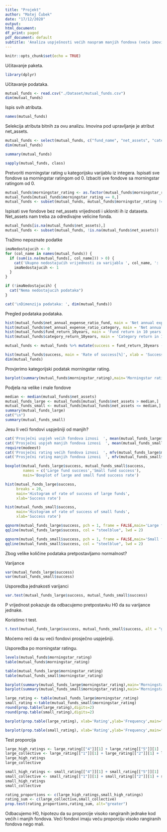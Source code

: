 ```yaml
---
title: "Projekt"
author: "Matej Čubek"
date: "17/12/2020"
output:
html_document:
df_print: paged
pdf_document: default
subtitle: 'Analiza uspješnosti većih naspram manjih fondova (veća imovina pod upravljanje naspram manja).'
---
```


```r
knitr::opts_chunk$set(echo = TRUE)
```

Učitavanje paketa.
```r
library(dplyr)
```

Učitavanje podataka.
```r
mutual_funds <- read.csv("./Dataset/mutual_funds.csv")
dim(mutual_funds)
```

Ispis svih atributa.
```r
names(mutual_funds)
```

Selekcija atributa bitnih za ovu analizu.
Imovina pod upravljanje je atribut net_assets.
```r
mutual_funds <- select(mutual_funds, c("fund_name", "net_assets", "category", "net_annual_expense_ratio_fund", "net_annual_expense_ratio_category", "fund_return_10years", "category_return_10years", "morningstar_rating"))
dim(mutual_funds)
```

```r
summary(mutual_funds)

sapply(mutual_funds, class)
```

Pretvoriti morningstar rating u kategorijsku varijablu iz integera.
Ispisati sve fondove sa morningstar ratingom od 0.
Izbaciti sve fondove sa morningstar ratingom od 0.
```r
mutual_funds$morningstar_rating <- as.factor(mutual_funds$morningstar_rating)
mutual_funds[mutual_funds$morningstar_rating == 0,]
mutual_funds <- subset(mutual_funds, mutual_funds$morningstar_rating != 0)
```
Ispisati sve fondove bez net_assets vrijednosti i ukloniti ih iz dataseta.
Net_assets nam treba za odredivajne velicine fonda.
```r
mutual_funds[is.na(mutual_funds$net_assets),]
mutual_funds <- subset(mutual_funds, !is.na(mutual_funds$net_assets))
```

Tražimo nepoznate podatke
```r
imaNedostajucih <- 0
for (col_name in names(mutual_funds)) {
  if (sum(is.na(mutual_funds[, col_name])) > 0) {
    cat('Ukupno nedostajućih vrijednosti za varijablu ', col_name, ': ', sum(is.na(mutual_funds[, col_name])), '\n')
    imaNedostajucih <- 1
  }
}

if (!imaNedostajucih) {
  cat("Nema nedostajucih podataka")
}

cat('\nDimenzija podataka: ', dim(mutual_funds))
```
Pregled podataka podataka.
```r
hist(mutual_funds$net_annual_expense_ratio_fund, main = 'Net annual expense ratio fund[%]', xlab = 'Expense ratio', ylab = 'Frequency')
hist(mutual_funds$net_annual_expense_ratio_category, main = 'Net annual expense ratio of category[%]', xlab = 'Expense ratio', ylab = 'Frequency')
hist(mutual_funds$fund_return_10years, main = 'Fund return in 10 years[%]', xlab = 'Return', ylab = 'Frequency')
hist(mutual_funds$category_return_10years, main = 'Category return in 10 years[%]', xlab = 'Return', ylab = 'Frequency')

mutual_funds <- mutual_funds %>% mutate(success = fund_return_10years - category_return_10years)

hist(mutual_funds$success, main = 'Rate of success[%]', xlab = 'Success', ylab = 'Frequency', breaks = 20)
dim(mutual_funds)
```

Provjerimo kategorijski podatak morningstar rating.
```r
barplot(summary(mutual_funds$morningstar_rating),main='Morningstar rating')
```

Podjela na velike i male fondove

```r
median <- median(mutual_funds$net_assets)
mutual_funds_large <- mutual_funds[mutual_funds$net_assets > median,]
mutual_funds_small <- mutual_funds[mutual_funds$net_assets <= median,]
summary(mutual_funds_large)
cat("\n")
summary(mutual_funds_small)
```

Jesu li veći fondovi uspješniji od manjih?
```r
cat('Prosječni uspjeh većih fondova iznosi  ', mean(mutual_funds_large$success),'\n')
cat('Prosječni uspjeh manjih fondova iznosi  ', mean(mutual_funds_small$success),'\n')
require(modeest)
cat('Prosječni rating većih fondova iznosi  ', mfv(mutual_funds_large$morningstar_rating),'\n')
cat('Prosječni rating manjih fondova iznosi  ', mfv(mutual_funds_small$morningstar_rating),'\n')
```

```r
boxplot(mutual_funds_large$success, mutual_funds_small$success,
        names = c('Large fund success','Small fund success'),
        main='Boxplot of large and small fund success rate')
```

```r
hist(mutual_funds_large$success,
     breaks = 20,
     main='Histogram of rate of success of large funds',
     xlab='Success rate')

hist(mutual_funds_small$success,
     main='Histogram of rate of success of small funds',
     xlab='Success rate')
```

```r
qqnorm(mutual_funds_large$success, pch = 1, frame = FALSE,main='Large funds')
qqline(mutual_funds_large$success, col = "steelblue", lwd = 2)

qqnorm(mutual_funds_small$success, pch = 1, frame = FALSE,main='Small funds')
qqline(mutual_funds_small$success, col = "steelblue", lwd = 2)
```
Zbog velike količine podataka pretpostavljamo normalnost?

Varijance
```r
var(mutual_funds_large$success)
var(mutual_funds_small$success)
```

Usporedba jednakosti varijanci
```r
var.test(mutual_funds_large$success, mutual_funds_small$success)
```

P vrijednost pokazuje da odbacujemo pretpostavku H0 da su varijance jednake.

Koristimo t test.
```r
t.test(mutual_funds_large$success, mutual_funds_small$success, alt = "greater", var.equal = FALSE)
```

Moćemo reći da su veći fondovi prosječno uspješniji.


Usporedba po morningstar ratingu.

```r
levels(mutual_funds$morningstar_rating)
table(mutual_funds$morningstar_rating)
```
```r
table(mutual_funds_large$morningstar_rating)
table(mutual_funds_small$morningstar_rating)
```

```r
barplot(summary(mutual_funds_large$morningstar_rating),main='Morningstar rating for large funds')
barplot(summary(mutual_funds_small$morningstar_rating),main='Morningstar rating for small funds')
```


```r
large_rating <- table(mutual_funds_large$morningstar_rating)
small_rating <-table(mutual_funds_small$morningstar_rating)
round(prop.table(large_rating),digits=2)
round(prop.table(small_rating),digits=2)
```
```r
barplot(prop.table(large_rating), xlab='Rating',ylab='Frequency',main="Morningstar rating distribution of large funds",ylim=range(pretty(c(0,prop.table(large_rating)))))

barplot(prop.table(small_rating), xlab='Rating',ylab='Frequency',main="Morningstar rating distribution of small funds",ylim=range(pretty(c(0,prop.table(small_rating)))))
```

Test proporcija
```r
large_high_ratings <- large_rating[["4"]][1] + large_rating[["5"]][1]
large_collective <- large_rating[["1"]][1] + large_rating[["2"]][1] + large_rating[["3"]][1] + large_rating[["4"]][1] + large_rating[["5"]][1]
large_high_ratings
large_collective

small_high_ratings <- small_rating[["4"]][1] + small_rating[["5"]][1]
small_collective <- small_rating[["1"]][1] + small_rating[["2"]][1] + small_rating[["3"]][1] + small_rating[["4"]][1] + small_rating[["5"]][1]
small_high_ratings
small_collective

rating_proportions <- c(large_high_ratings,small_high_ratings)
rating_sum <- c(large_collective,small_collective)
prop.test(rating_proportions,rating_sum, alt="greater")
```

Odbacujemo H0, hipotezu da su proporcije visoko rangiranih jednake kod većih i manjih fondova.
Veći fondovi imaju veću proporciju visoko rangiranih fondova nego mali.